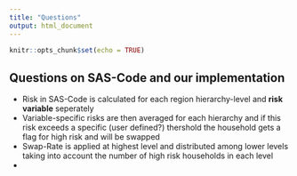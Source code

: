 ```yaml
---
title: "Questions"
output: html_document
---
```


```r
knitr::opts_chunk$set(echo = TRUE)
```

## Questions on SAS-Code and our implementation

+ Risk in SAS-Code is calculated for each region hierarchy-level and **risk variable** seperately
+ Variable-specific risks are then averaged for each hierarchy and if this risk exceeds a specific (user defined?) thershold the household gets a flag for high risk and will be swapped
+ Swap-Rate is applied at highest level and distributed among lower levels taking into account the number of high risk households in each level
+ 

